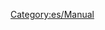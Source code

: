 
{{en/Bilingual box| es
| Aquí se listan los artículos sobre '''Preguntas más frecuentes''' acerca del juego OpenTTD.<br/>Lea el [[es/Archive/Other/Preguntas frecuentes|artículo principal]] para obtener más detalles.
| ''The following are '''Frequently Asked Questions''' about various portions of OpenTTD.''<br/>''Read the [[en/FAQs|main article]] for an explanation of the concept of FAQs.''}}


[[Category:es/Manual]]